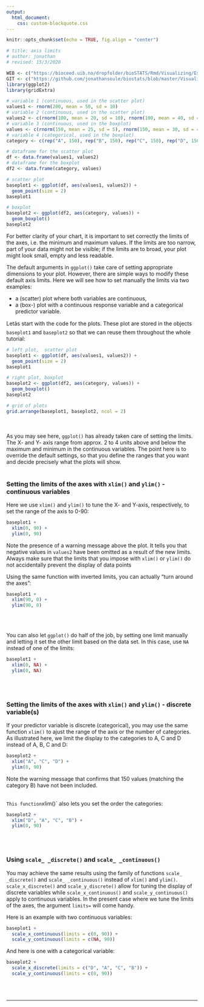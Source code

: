 ```yaml
---
output:
  html_document:
    css: custom-blockquote.css
--- 
```


```r
knitr::opts_chunk$set(echo = TRUE, fig.align = "center")

# title: axis limits
# author: jonathan
# revised: 15/3/2020

WEB <- c("https://bioceed.uib.no/dropfolder/bioSTATS/Rmd/Visualizing/Essential/axis-limits.html")
GIT <- c("https://github.com/jonathansoule/biostats/blob/master/Visualizing/Essential/axis-limits.Rmd")
library(ggplot2)
library(gridExtra)

# variable 1 (continuous, used in the scatter plot)
values1 <- rnorm(200, mean = 50, sd = 10)
# variable 2 (continuous, used in the scatter plot)
values2 <- c(rnorm(100, mean = 20, sd = 10), rnorm(100, mean = 40, sd = 10))
# variable 3 (continuous, used in the boxplot)
values <- c(rnorm(150, mean = 25, sd = 5), rnorm(150, mean = 30, sd = 4), rnorm(150, mean = 15, 3), rnorm(150, mean = 40, sd = 5))
# variable 4 (categorical, used in the boxplot)
category <- c(rep("A", 150), rep("B", 150), rep("C", 150), rep("D", 150))

# dataframe for the scatter plot
df <- data.frame(values1, values2)
# dataframe for the boxplot
df2 <- data.frame(category, values)

# scatter plot
baseplot1 <- ggplot(df, aes(values1, values2)) +
  geom_point(size = 2)
baseplot1

# boxplot
baseplot2 <- ggplot(df2, aes(category, values)) +
  geom_boxplot()
baseplot2
```
For better clarity of your chart, it is important to set correctly the limits of the axes, i.e. the minimum and maximum values. If the limits are too narrow, part of your data might not be visible; if the limits are to broad, your plot might look small, empty and less readable.

The default arguments in `ggplot()` take care of setting appropriate dimensions to your plot. However, there are simple ways to modify these default axis limits. Here we will see how to set manually the limits via two examples: 

+ a (scatter) plot where both variables are continuous,
+ a (box-) plot with a continuous response variable and a categorical predictor variable. 

Letâs start with the code for the plots. These plot are stored in the objects `baseplot1` and `baseplot2` so that we can reuse them throughout the whole tutorial:

```r
# left plot,  scatter plot
baseplot1 <- ggplot(df, aes(values1, values2)) +
  geom_point(size = 2)
baseplot1

# right plot, boxplot
baseplot2 <- ggplot(df2, aes(category, values)) +
  geom_boxplot()
baseplot2
```
```r
# grid of plots
grid.arrange(baseplot1, baseplot2, ncol = 2)
```
<br/><br/>
As you may see here, `ggplot()` has already taken care of setting the limits. The X- and Y- axis range from approx. 2 to 4 units above and below the maximum and minimum in the continuous variables. The point here is to override the default settings, so that you define the ranges that you want and decide precisely what the plots will show. 
<br/><br/>

### Setting the limits of the axes with `xlim()` and `ylim()` - continuous variables

Here we use `xlim()` and `ylim()` to tune the X- and Y-axis, respectively, to set the range of the axis to 0-90:

```r
baseplot1 +
  xlim(0, 90) +
  ylim(0, 90)
```
Note the presence of a warning message above the plot. It tells you that negative values in `values2` have been omitted as a result of the new limits. Always make sure that the limits that you impose with `xlim()` or `ylim()` do not accidentally prevent the display of data points

Using the same function with inverted limits, you can actually "turn around the axes":

```r
baseplot1 +
  xlim(90, 0) +
  ylim(90, 0)
```
<br/><br/>

You can also let `ggplot()` do half of the job, by setting one limit manually and letting it set the other limit based on the data set. In this case, use `NA` instead of one of the limits:
```r
baseplot1 +
  xlim(0, NA) +
  ylim(0, NA)
```
<br/><br/>

### Setting the limits of the axes with `xlim()` and `ylim()` - discrete variable(s) 

If your predictor variable is discrete (categorical), you may use the same function `xlim()` to ajust the range of the axis or the number of categories. As illustrated here, we limit the display to the categories to A, C and D instead of A, B, C and D:
```r
baseplot2 +
  xlim("A", "C", "D") +
  ylim(0, 90)
```
Note the warning message that confirms that 150 values (matching the category B) have not been included.
<br/><br/>

`This function`xlim()` also lets you set the order the categories:
```r
baseplot2 +
  xlim("D", "A", "C", "B") +
  ylim(0, 90)
```
<br/><br/>


### Using `scale_ _discrete()` and `scale_ _continuous()`

You may achieve the same results using the family of functions `scale_ _discrete()` and `scale_ _continuous()` instead of `xlim()` and `ylim()`. `scale_x_discrete()` and `scale_y_discrete()` allow for tuning the display of discrete variables while `scale_x_continuous()` and `scale_y_continuous()` apply to continuous variables. In the present case where we tune the limits of the axes, the argument `limits=` will come handy.

Here is an example with two continuous variables:
```r
baseplot1 +
  scale_x_continuous(limits = c(0, 90)) +
  scale_y_continuous(limits = c(NA, 90))
```

And here is one with a categorical variable:
```r
baseplot2 +
  scale_x_discrete(limits = c("D", "A", "C", "B")) +
  scale_y_continuous(limits = c(0, 90))
```

<br/><br/>

***
<!-- UNCOMMENT TO ACTIVATE
Get the Rmarkdown file corresponding to this page on [GitHub](`r GIT`){target="_blank"}.
-->
